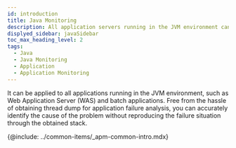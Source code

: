 ```yaml
---
id: introduction
title: Java Monitoring
description: All application servers running in the JVM environment can be monitored.
displyed_sidebar: javaSidebar
toc_max_heading_level: 2
tags:
  - Java
  - Java Monitoring
  - Application
  - Application Monitoring
---
```



It can be applied to all applications running in the JVM environment, such as Web Application Server (WAS) and batch applications. Free from the hassle of obtaining thread dump for application failure analysis, you can accurately identify the cause of the problem without reproducing the failure situation through the obtained stack.

{@include: ../common-items/_apm-common-intro.mdx}  
